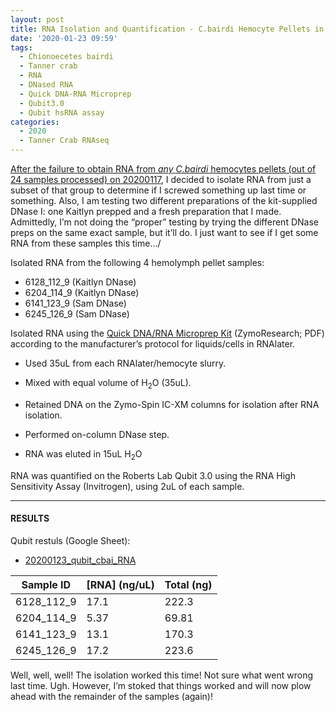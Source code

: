 ```yaml
---
layout: post
title: RNA Isolation and Quantification - C.bairdi Hemocyte Pellets in RNAlater Troubleshooting
date: '2020-01-23 09:59'
tags:
  - Chionoecetes bairdi
  - Tanner crab
  - RNA
  - DNased RNA
  - Quick DNA-RNA Microprep
  - Qubit3.0
  - Qubit hsRNA assay
categories:
  - 2020
  - Tanner Crab RNAseq
---
```

[After the failure to obtain RNA from _any_ _C.bairdi_ hemocytes pellets (out of 24 samples processed) on 20200117](https://robertslab.github.io/sams-notebook/posts/2020/2020-01-17-RNA-Isolation-and-Quantification---C.bairdi-Hemolymph-Pellets-in-RNAlater/), I decided to isolate RNA from just a subset of that group to determine if I screwed something up last time or something. Also, I am testing two different preparations of the kit-supplied DNase I: one Kaitlyn prepped and a fresh preparation that I made. Admittedly, I'm not doing the "proper" testing by trying the different DNase preps on the same exact sample, but it'll do. I just want to see if I get some RNA from these samples this time.../

Isolated RNA from the following 4 hemolymph pellet samples:

- 6128_112_9 (Kaitlyn DNase)
- 6204_114_9 (Kaitlyn DNase)
- 6141_123_9 (Sam DNase)
- 6245_126_9 (Sam DNase)

Isolated RNA using the [Quick DNA/RNA Microprep Kit](https://github.com/RobertsLab/resources/blob/master/protocols/Commercial_Protocols/ZymoResearch_quick-dna-rna_microprep_plus_kit_20190411.pdf) (ZymoResearch; PDF) according to the manufacturer's protocol for liquids/cells in RNAlater.

- Used 35uL from each RNAlater/hemocyte slurry.

- Mixed with equal volume of H<sub>2</sub>O (35uL).

- Retained DNA on the Zymo-Spin IC-XM columns for isolation after RNA isolation.

- Performed on-column DNase step.

- RNA was eluted in 15uL H<sub>2</sub>O

RNA was quantified on the Roberts Lab Qubit 3.0 using the RNA High Sensitivity Assay (Invitrogen), using 2uL of each sample.

---

#### RESULTS

Qubit restuls (Google Sheet):

- [20200123_qubit_cbai_RNA](https://docs.google.com/spreadsheets/d/1Ka90NEt3kHtSU0dSBCZYAiQQL-u3O5c1Y56rqG-Luz8/edit?usp=sharing)

| Sample ID  | [RNA] (ng/uL) | Total (ng) |
|------------|---------------|------------|
| 6128_112_9 | 17.1          | 222.3      |
| 6204_114_9 | 5.37          | 69.81      |
| 6141_123_9 | 13.1          | 170.3      |
| 6245_126_9 | 17.2          | 223.6      |


Well, well, well! The isolation worked this time! Not sure what went wrong last time. Ugh. However, I'm stoked that things worked and will now plow ahead with the remainder of the samples (again)!
